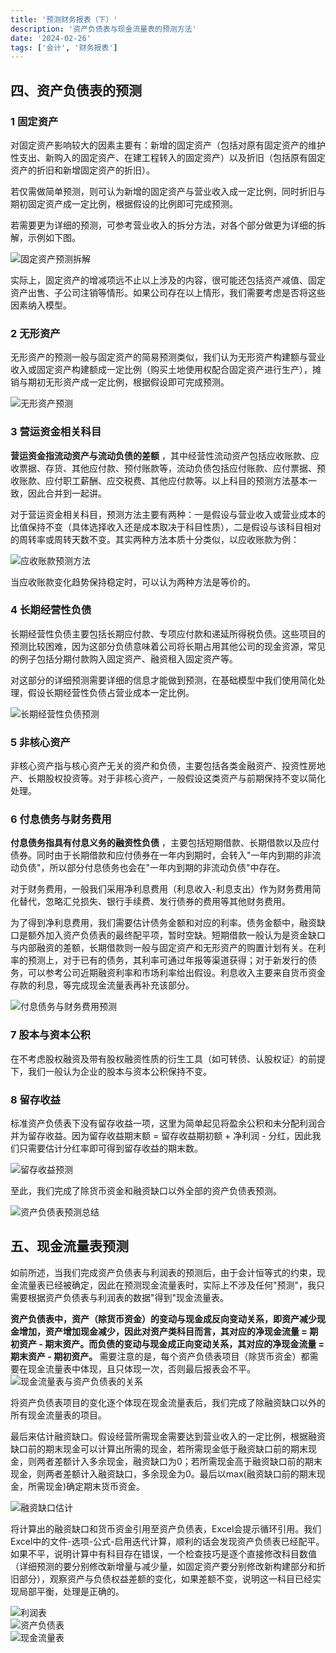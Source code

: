 ```yaml
---
title: '预测财务报表（下）'
description: '资产负债表与现金流量表的预测方法'
date: '2024-02-26'
tags: ['会计', '财务报表']
---
```


## 四、资产负债表的预测

### 1 固定资产

对固定资产影响较大的因素主要有：新增的固定资产（包括对原有固定资产的维护性支出、新购入的固定资产、在建工程转入的固定资产）以及折旧（包括原有固定资产的折旧和新增固定资产的折旧）。

若仅需做简单预测，则可认为新增的固定资产与营业收入成一定比例，同时折旧与期初固定资产成一定比例，根据假设的比例即可完成预测。

若需要更为详细的预测，可参考营业收入的拆分方法，对各个部分做更为详细的拆解，示例如下图。

<div style={{ display: 'flex', justifyContent: 'center', margin: '20px 0' }}>
  <img
    src="/images/blog/FinancialStatementForecasting2/1.png"
    alt="固定资产预测拆解"
    style={{ maxWidth: '100%', height: 'auto' }}
  />
</div>

实际上，固定资产的增减项远不止以上涉及的内容，很可能还包括资产减值、固定资产出售、子公司注销等情形。如果公司存在以上情形，我们需要考虑是否将这些因素纳入模型。

### 2 无形资产

无形资产的预测一般与固定资产的简易预测类似，我们认为无形资产构建额与营业收入或固定资产构建额成一定比例（购买土地使用权配合固定资产进行生产），摊销与期初无形资产成一定比例，根据假设即可完成预测。

<div style={{ display: 'flex', justifyContent: 'center', margin: '20px 0' }}>
  <img
    src="/images/blog/FinancialStatementForecasting2/2.png"
    alt="无形资产预测"
    style={{ maxWidth: '100%', height: 'auto' }}
  />
</div>

### 3 营运资金相关科目

<strong>营运资金指流动资产与流动负债的差额</strong>
，其中经营性流动资产包括应收账款、应收票据、存货、其他应付款、预付账款等，流动负债包括应付账款、应付票据、预收账款、应付职工薪酬、应交税费、其他应付款等。以上科目的预测方法基本一致，因此合并到一起讲。

对于营运资金相关科目，预测方法主要有两种：一是假设与营业收入或营业成本的比值保持不变（具体选择收入还是成本取决于科目性质），二是假设与该科目相对的周转率或周转天数不变。其实两种方法本质十分类似，以应收账款为例：

<div style={{ display: 'flex', justifyContent: 'center', margin: '20px 0' }}>
  <img
    src="/images/blog/FinancialStatementForecasting2/3.png"
    alt="应收账款预测方法"
    style={{ maxWidth: '100%', height: 'auto' }}
  />
</div>

当应收账款变化趋势保持稳定时，可以认为两种方法是等价的。

### 4 长期经营性负债

长期经营性负债主要包括长期应付款、专项应付款和递延所得税负债。这些项目的预测比较困难，因为这部分负债意味着公司将长期占用其他公司的现金资源，常见的例子包括分期付款购入固定资产、融资租入固定资产等。

对这部分的详细预测需要详细的信息才能做到预测，在基础模型中我们使用简化处理，假设长期经营性负债占营业成本一定比例。

<div style={{ display: 'flex', justifyContent: 'center', margin: '20px 0' }}>
  <img
    src="/images/blog/FinancialStatementForecasting2/4.png"
    alt="长期经营性负债预测"
    style={{ maxWidth: '100%', height: 'auto' }}
  />
</div>

### 5 非核心资产

非核心资产指与核心资产无关的资产和负债，主要包括各类金融资产、投资性房地产、长期股权投资等。对于非核心资产，一般假设这类资产与前期保持不变以简化处理。

### 6 付息债务与财务费用

<strong>付息债务指具有付息义务的融资性负债</strong>
，主要包括短期借款、长期借款以及应付债券。同时由于长期借款和应付债券在一年内到期时，会转入"一年内到期的非流动负债"，所以部分付息债务也会在"一年内到期的非流动负债"中存在。

对于财务费用，一般我们采用净利息费用（利息收入-利息支出）作为财务费用简化替代，忽略汇兑损失、银行手续费、发行债券的费用等其他财务费用。

为了得到净利息费用，我们需要估计债务金额和对应的利率。债务金额中，融资缺口是额外加入资产负债表的最终配平项，暂时空缺。短期借款一般认为是资金缺口与内部融资的差额，长期借款则一般与固定资产和无形资产的购置计划有关。在利率的预测上，对于已有的债务，其利率可通过年报等渠道获得；对于新发行的债务，可以参考公司近期融资利率和市场利率给出假设。利息收入主要来自货币资金存款的利息，等完成现金流量表再补充该部分。

<div style={{ display: 'flex', justifyContent: 'center', margin: '20px 0' }}>
  <img
    src="/images/blog/FinancialStatementForecasting2/5.png"
    alt="付息债务与财务费用预测"
    style={{ maxWidth: '100%', height: 'auto' }}
  />
</div>

### 7 股本与资本公积

在不考虑股权融资及带有股权融资性质的衍生工具（如可转债、认股权证）的前提下，我们一般认为企业的股本与资本公积保持不变。

### 8 留存收益

标准资产负债表下没有留存收益一项，这里为简单起见将盈余公积和未分配利润合并为留存收益。因为留存收益期末额 = 留存收益期初额 + 净利润 - 分红，因此我们只需要估计分红率即可得到留存收益的期末数。

<div style={{ display: 'flex', justifyContent: 'center', margin: '20px 0' }}>
  <img
    src="/images/blog/FinancialStatementForecasting2/6.png"
    alt="留存收益预测"
    style={{ maxWidth: '100%', height: 'auto' }}
  />
</div>

至此，我们完成了除货币资金和融资缺口以外全部的资产负债表预测。

<div style={{ display: 'flex', justifyContent: 'center', margin: '20px 0' }}>
  <img
    src="/images/blog/FinancialStatementForecasting2/7.png"
    alt="资产负债表预测总结"
    style={{ maxWidth: '100%', height: 'auto' }}
  />
</div>

## 五、现金流量表预测

如前所述，当我们完成资产负债表与利润表的预测后，由于会计恒等式的约束，现金流量表已经被确定，因此在预测现金流量表时，实际上不涉及任何"预测"，我只需要根据资产负债表与利润表的数据"得到"现金流量表。

<strong>
  资产负债表中，资产（除货币资金）的变动与现金成反向变动关系，即资产减少现金增加，资产增加现金减少，因此对资产类科目而言，其对应的净现金流量
  = 期初资产 - 期末资产。而负债的变动与现金成正向变动关系，其对应的净现金流量 =
  期末资产 - 期初资产。
</strong>
需要注意的是，每个资产负债表项目（除货币资金）都需要在现金流量表中体现，且只体现一次，否则最后报表会不平。

<div style={{ display: 'flex', justifyContent: 'center', margin: '20px 0' }}>
  <img
    src="/images/blog/FinancialStatementForecasting2/8.png"
    alt="现金流量表与资产负债表的关系"
    style={{ maxWidth: '100%', height: 'auto' }}
  />
</div>

将资产负债表项目的变化逐个体现在现金流量表后，我们完成了除融资缺口以外的所有现金流量表的项目。

最后来估计融资缺口。假设经营所需现金需要达到营业收入的一定比例，根据融资缺口前的期末现金可以计算出所需的现金，若所需现金低于融资缺口前的期末现金，则两者差额计入多余现金，融资缺口为0；若所需现金高于融资缺口前的期末现金，则两者差额计入融资缺口，多余现金为0。最后以max(融资缺口前的期末现金，所需现金)确定期末货币资金。

<div style={{ display: 'flex', justifyContent: 'center', margin: '20px 0' }}>
  <img
    src="/images/blog/FinancialStatementForecasting2/9.png"
    alt="融资缺口估计"
    style={{ maxWidth: '100%', height: 'auto' }}
  />
</div>

将计算出的融资缺口和货币资金引用至资产负债表，Excel会提示循环引用。我们Excel中的文件-选项-公式-启用迭代计算，顺利的话会发现资产负债表已经配平。如果不平，说明计算中有科目存在错误，一个检查技巧是逐个直接修改科目数值（详细预测的要分别修改新增量与减少量，如固定资产要分别修改新构建部分和折旧部分），观察资产与负债权益差额的变化，如果差额不变，说明这一科目已经实现局部平衡，处理是正确的。

<div style={{ display: 'flex', justifyContent: 'center', margin: '20px 0' }}>
  <img
    src="/images/blog/FinancialStatementForecasting2/10.png"
    alt="利润表"
    style={{ maxWidth: '100%', height: 'auto' }}
  />
</div>

<div style={{ display: 'flex', justifyContent: 'center', margin: '20px 0' }}>
  <img
    src="/images/blog/FinancialStatementForecasting2/11.png"
    alt="资产负债表"
    style={{ maxWidth: '100%', height: 'auto' }}
  />
</div>

<div style={{ display: 'flex', justifyContent: 'center', margin: '20px 0' }}>
  <img
    src="/images/blog/FinancialStatementForecasting2/12.png"
    alt="现金流量表"
    style={{ maxWidth: '100%', height: 'auto' }}
  />
</div>
